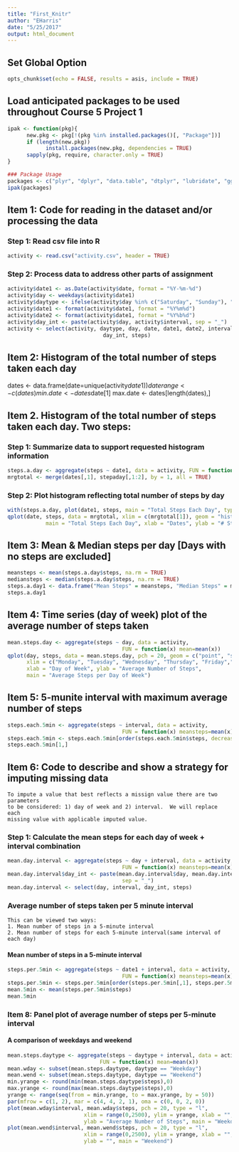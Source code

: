 ```yaml
---
title: "First_Knitr"
author: "EHarris"
date: "5/25/2017"
output: html_document
---
```


## Set Global Option
```r
opts_chunk$set(echo = FALSE, results = asis, include = TRUE)
```

## Load anticipated packages to be used throughout Course 5 Project 1
```r
ipak <- function(pkg){
      new.pkg <- pkg[!(pkg %in% installed.packages()[, "Package"])]
      if (length(new.pkg)) 
            install.packages(new.pkg, dependencies = TRUE)
      sapply(pkg, require, character.only = TRUE)
}

### Package Usage
packages <- c("plyr", "dplyr", "data.table", "dtplyr", "lubridate", "ggplot2", "knitr")
ipak(packages)
```

## Item 1: Code for reading in the dataset and/or processing the data
###   Step 1: Read csv file into R
```r
activity <- read.csv("activity.csv", header = TRUE)
```

###   Step 2: Process data to address other parts of assignment
```r
activity$date1 <- as.Date(activity$date, format = "%Y-%m-%d")
activity$day <- weekdays(activity$date1)
activity$daytype <- ifelse(activity$day %in% c("Saturday", "Sunday"), "Weekend", "Weekday")
activity$date1 <- format(activity$date1, format = "%Y%m%d")
activity$date2 <- format(activity$date1, format = "%Y%b%d")
activity$day_int <- paste(activity$day, activity$interval, sep = "_")
activity <- select(activity, daytype, day, date, date1, date2, interval,
                              day_int, steps)
```

## Item 2: Histogram of the total number of steps taken each day

dates <- data.frame(date=unique(activity$date1))
daterange <- c(dates)
min.date <- dates$date[1]
max.date <- dates[length(dates),]


## Item 2. Histogram of the total number of steps taken each day.  Two steps:  
###    Step 1: Summarize data to support requested histogram information  
```r
steps.a.day <- aggregate(steps ~ date1, data = activity, FUN = function(x) sum=sum(x))
mrgtotal <- merge(dates[,1], stepaday[,1:2], by = 1, all = TRUE)
```

###    Step 2: Plot histogram reflecting total number of steps by day
```r
with(steps.a.day, plot(date1, steps, main = "Total Steps Each Day", type = "n"))
qplot(date, steps, data = mrgtotal, xlim = c(mrgtotal[1]), geom = "histogram",
            main = "Total Steps Each Day", xlab = "Dates", ylab = "# Steps")
```

## Item 3: Mean & Median steps per day [Days with no steps are excluded]
```r
meansteps <- mean(steps.a.day$steps, na.rm = TRUE)
mediansteps <- median(steps.a.day$steps, na.rm = TRUE)
steps.a.day1 <- data.frame("Mean Steps" = meansteps, "Median Steps" = mediansteps)
steps.a.day1
```

## Item 4: Time series (day of week) plot of the average number of steps taken
```r
mean.steps.day <- aggregate(steps ~ day, data = activity, 
                                    FUN = function(x) mean=mean(x))
qplot(day, steps, data = mean.steps.day, pch = 20, geom = c("point", "smooth"),
      xlim = c("Monday", "Tuesday", "Wednesday", "Thursday", "Friday","Saturday", "Sunday"),
      xlab = "Day of Week", ylab = "Average Number of Steps",
      main = "Average Steps per Day of Week")
```

## Item 5: 5-munite interval with maximum average number of steps
```r
steps.each.5min <- aggregate(steps ~ interval, data = activity,
                                    FUN = function(x) meansteps=mean(x))
steps.each.5min <- steps.each.5min[order(steps.each.5min$steps, decreasing = TRUE),]
steps.each.5min[1,]
```

## Item 6: Code to describe and show a strategy for imputing missing data
```
To impute a value that best reflects a missign value there are two parameters  
to be considered: 1) day of week and 2) interval.  We will replace each  
missing value with applicable imputed value.  
```
### Step 1: Calculate the mean steps for each day of week + interval combination  
```r
mean.day.interval <- aggregate(steps ~ day + interval, data = activity,
                                    FUN = function(x) meansteps=mean(x))
mean.day.interval$day_int <- paste(mean.day.interval$day, mean.day.interval$interval,
                                    sep = "_")
mean.day.interval <- select(day, interval, day_int, steps)
```





### Average number of steps taken per 5 minute interval
```
This can be viewed two ways:  
1. Mean number of steps in a 5-minute interval
2. Mean number of steps for each 5-minute interval(same interval of each day)  
```

#### Mean number of steps in a 5-minute interval
```r
steps.per.5min <- aggregate(steps ~ date1 + interval, data = activity,
                                    FUN = function(x) meansteps=mean(x))
steps.per.5min <- steps.per.5min[order(steps.per.5min[,1], steps.per.5min[,2]),]
mean.5min <- mean(steps.per.5min$steps)
mean.5min
```







### Item 8: Panel plot of average number of steps per 5-minute interval  
#### A comparison of weekdays and weekend
```r
mean.steps.daytype <- aggregate(steps ~ daytype + interval, data = activity,
                             FUN = function(x) mean=mean(x))
mean.wday <- subset(mean.steps.daytype, daytype == "Weekday")
mean.wend <- subset(mean.steps.daytype, daytype == "Weekend")
min.yrange <- round(min(mean.steps.daytype$steps),0)
max.yrange <- round(max(mean.steps.daytype$steps),0)
yrange <- range(seq(from = min.yrange, to = max.yrange, by = 50))
par(mfrow = c(1, 2), mar = c(4, 4, 2, 1), oma = c(0, 0, 2, 0))
plot(mean.wday$interval, mean.wday$steps, pch = 20, type = "l",
                        xlim = range(0,2500), ylim = yrange, xlab = "", 
                        ylab = "Average Number of Steps", main = "Weekday")
plot(mean.wend$interval, mean.wend$steps, pch = 20, type = "l",
                        xlim = range(0,2500), ylim = yrange, xlab = "",
                        ylab = "", main = "Weekend")
```
